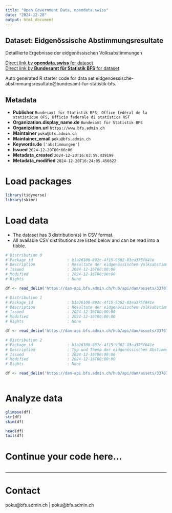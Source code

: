 ```yaml
---
title: "Open Government Data, opendata.swiss"
date: "2024-12-28"
output: html_document
---
```


## Dataset: Eidgenössische Abstimmungsresultate

Detaillierte Ergebnisse der eidgenössischen Volksabstimmungen

[Direct link by **opendata.swiss** for dataset](https://opendata.swiss/de/dataset/eidgenossische-abstimmungsresultate)<br>
[Direct link by **Bundesamt für Statistik BFS** for dataset](https://abstimmungen.admin.ch/overview)

Auto generated R starter code for data set eidgenoessische-abstimmungsresultate@bundesamt-fur-statistik-bfs.

## Metadata

- **Publisher** `Bundesamt für Statistik BFS, Office fédéral de la statistique OFS, Ufficio federale di statistica UST`
- **Organization.display_name.de** `Bundesamt für Statistik BFS`
- **Organization.url** `https://www.bfs.admin.ch`
- **Maintainer** `poku@bfs.admin.ch`
- **Maintainer_email** `poku@bfs.admin.ch`
- **Keywords.de** `['abstimmungen']`
- **Issued** `2024-12-20T00:00:00`
- **Metadata_created** `2024-12-20T16:03:59.439199`
- **Metadata_modified** `2024-12-20T16:24:05.456622`


# Load packages

```r

library(tidyverse)
library(skimr)

```

# Load data

-   The dataset has 3 distribution(s) in CSV format.
-   All available CSV distributions are listed below and can be read into a tibble.

```r

# Distribution 0
# Package_id               : b1a26100-892c-4f15-9362-83ea375f841e
# Description              : Resultate der eidgenössischen Volksabstimmungen, seit 1866. Niveau: Kantone.
# Issued                   : 2024-12-16T00:00:00
# Modified                 : 2024-12-16T00:00:00
# Rights                   : None

df <- read_delim('https://dam-api.bfs.admin.ch/hub/api/dam/assets/33707737/master')

# Distribution 1
# Package_id               : b1a26100-892c-4f15-9362-83ea375f841e
# Description              : Resultate der eidgenössischen Volksabstimmungen, seit 1848. Niveau: Schweiz.
# Issued                   : 2024-12-16T00:00:00
# Modified                 : 2024-12-16T00:00:00
# Rights                   : None

df <- read_delim('https://dam-api.bfs.admin.ch/hub/api/dam/assets/33707795/master')

# Distribution 2
# Package_id               : b1a26100-892c-4f15-9362-83ea375f841e
# Description              : Typ und Thema der eidgenössischen Abstimmungsvorlagen. Jede Vorlage wird bis zu drei Themen zugeordnet. Themenzuordnung erfolgt in Zusammenarbeit mit swissvotes.
# Issued                   : 2024-12-16T00:00:00
# Modified                 : 2024-12-16T00:00:00
# Rights                   : None

df <- read_delim('https://dam-api.bfs.admin.ch/hub/api/dam/assets/33707794/master')



```

# Analyze data

```r

glimpse(df)
str(df)
skim(df)

head(df)
tail(df)

```

# Continue your code here...

```r

```

------------------------------------------------------------------------

# Contact

poku@bfs.admin.ch | poku@bfs.admin.ch
